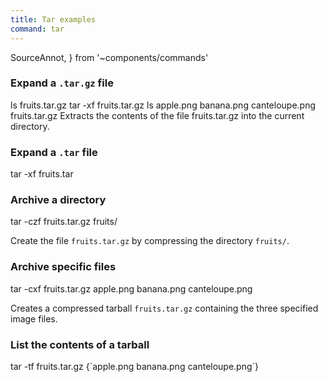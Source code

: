 ```yaml
---
title: Tar examples
command: tar
---
```

  SourceAnnot,
} from '~components/commands'

### Expand a `.tar.gz` file

<CommandSession>
<Command>ls</Command>
<CommandOutput>fruits.tar.gz</CommandOutput>
<Command>tar -<Flag 
  short='x' long='extract' gloss='extract files from an archive' kw={1}
  >x</Flag><Flag
  short='f' long='file' 
  kw={2}
  >f</Flag> fruits.tar.gz</Command>
<Command>ls</Command>
<CommandOutput>apple.png banana.png canteloupe.png fruits.tar.gz</CommandOutput>
</CommandSession>

<Gloss>
<Kw kw={1}>Extracts</Kw> the contents of the <Kw kw={2}>file</Kw> <FileRef>fruits.tar.gz</FileRef> into the current directory.
</Gloss>

### Expand a `.tar` file

<CommandSession>
<Command>tar -xf fruits.tar</Command>
</CommandSession>

### Archive a directory

<CommandSession>
<Command>tar -<Flag
  kw={2} short='c' long='create' gloss='create a new archive'
>c</Flag><Flag
  kw={3} short='z' long='gzip' gloss='use gzip compression'
>z</Flag>f fruits.tar.gz fruits/</Command>
</CommandSession>

<Kw kw={2}>Create</Kw> the file <code>fruits.tar.gz</code> by <Kw kw={3}>compressing</Kw> the directory  <code>fruits/</code>.

### Archive specific files

<CommandSession>
<Command>tar -cxf fruits.tar.gz apple.png banana.png canteloupe.png</Command>
</CommandSession>

Creates a compressed tarball `fruits.tar.gz` containing the three specified image files.

### List the contents of a tarball

<CommandSession>
<Command>tar -<Flag
  kw={1} short='t' long='list' gloss='list the contents of an archive'
>t</Flag>f fruits.tar.gz</Command>
<CommandOutput>{`apple.png
banana.png
canteloupe.png`}
</CommandOutput>
</CommandSession>
